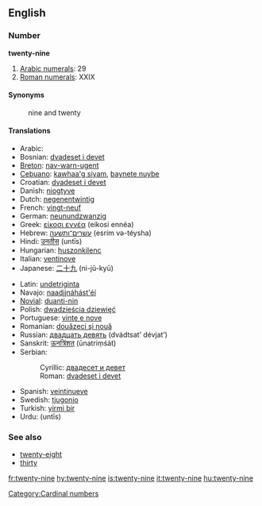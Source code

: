 ==English==

===Number===
'''twenty-nine'''

# [[w:Arabic numerals|Arabic numerals]]: 29
# [[w:Roman numerals|Roman numerals]]: XXIX

====Synonyms====
: nine and twenty

====Translations====
{{trans-top|cardinal number}}
* Arabic: {{Arab|[[تسعة وعشرين]]}} {{unicode|(tísʕa w-ʕišrīn)}}
* Bosnian: [[dvadeset i devet]]
* [[Breton]]: [[nav-warn-ugent]]
* [[Cebuano]]: [[kawhaa'g siyam]], [[baynete nuybe]]
* Croatian: [[dvadeset i devet]]
* Danish: [[niogtyve]]
* Dutch: [[negenentwintig]] {{f}}
* French: [[vingt-neuf]] {{m}}
* German: [[neunundzwanzig]] {{f}}
* Greek: [[είκοσι εννέα]] (eíkosi ennéa)
* Hebrew: [[עשרים־ותשעה]] (esrím və-téysha)
* Hindi: [[उनतीस]] (untīs)
* Hungarian: [[huszonkilenc]]
* Italian: [[ventinove]]
* Japanese: [[二十九]] (ni-jū-kyū)
{{trans-mid}}
* Latin: [[undetriginta]]
* Navajo: [[naadįįnáhást'éí]]
* [[Novial]]: [[duanti-nin]]
* Polish: [[dwadzieścia dziewięć]]
* Portuguese: [[vinte e nove]] {{m}}
* Romanian: [[douăzeci şi nouă]]
* Russian: [[двадцать девять]] (dvádtsat’ dévjat’)
* Sanskrit: [[ऊनत्रिंशत्]] (ūnatriṃśát)
* Serbian:
*: Cyrillic: [[двадесет и девет]]
*: Roman: [[dvadeset i devet]]
* Spanish: [[veintinueve]]
* Swedish: [[tjugonio]]
* Turkish: [[yirmi bir]]
* Urdu: {{ur-Arab|[[انتیس]]}} (untīs)
{{trans-bottom}}

===See also===
* [[twenty-eight]]
* [[thirty]]

[[Category:Cardinal numbers]]

[[fr:twenty-nine]]
[[hy:twenty-nine]]
[[is:twenty-nine]]
[[it:twenty-nine]]
[[hu:twenty-nine]]